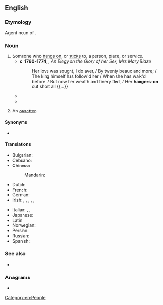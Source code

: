 ==English==

===Etymology===
Agent noun of {{m|en|hang on}}.

===Noun===
{{en-noun|hangers-on}}

# Someone who [[hang on|hangs on]], or [[stick]]s to, a person, place, or service.
#* '''c. 1760-1774''', {{w|Oliver Goldsmith}}, ''An Elegy on the Glory of her Sex, Mrs Mary Blaze''
#*: Her love was sought, I do aver, / By twenty beaux and more; / The king himself has follow'd her / When she has walk'd before. / But now her wealth and finery fled, / Her '''hangers-on''' cut short all {{...}}
#* {{quote-book|en|year=1895| title=Sybil: Or; The Two Nations |author=Benjamin Disraeli | page=161| passage=Not that he was what is commonly called a Screw; that is to say he was not a mere screw; but he was acute and malicious; saw everybody's worth and position at a glance; could not bear to expend his choice wines and costly viands on '''hangers-on''' and toadeaters, though at the same time no man encouraged and required '''hangers-on''' and toadeaters more.}}
#* {{quote-journal|en|year=1939|month=September|author=D. S. Barrie|title=The Railways of South Wales|journal=Railway Magazine|page=158|text=The Rhymney (51 route miles), once an impecunious '''hanger-on''' of the Taff Vale, had enjoyed its own route through Caerphilly into Cardiff since 1871, [...].}}
# {{lb|en|mining|historical}} An [[onsetter]].

====Synonyms====
* {{l|en|onhanger}}

====Translations====
{{trans-top|Someone who hangs on, or sticks}}
* Bulgarian: {{t+|bg|натрапник|m}}
* Cebuano: {{t|ceb|kuyog baboy}}
* Chinese:
*: Mandarin: {{t+|cmn|客|tr=kè}}
* Dutch: {{t+|nl|klit|m}}
* French: {{t+|fr|crampon|m}}
* German: {{t+|de|Trabant|m}}
* Irish: {{t|ga|angarúinneach|m}}, {{t|ga|baoiteálaí|m}}, {{t|ga|gabhgaire|m}}, {{t|ga|líodrálaí|m}}, {{t|ga|sáilghiolla|m}}, {{t|ga|táthaire|m}}
{{trans-mid}}
* Italian: {{t+|it|tirapiedi|m|f}}, {{t+|it|ruffiano|m}}, {{t+|it|scagnozzo|m}}
* Japanese: {{t|ja|取り巻き|tr=とりまき, torimaki}}
* Latin: {{t|la|assecula|m}}
* Norwegian: {{t|no|påheng}}
* Persian: {{t+|fa|سوری|tr=sûrî}}
* Russian: {{t+|ru|нахле́бник|m}}
* Spanish: {{t+|es|acoplado|m}}
{{trans-bottom}}

===See also===
* {{l|en|flunky}}

===Anagrams===
* {{anagrams|en|a=aeghnnor|on-hanger|onhanger}}

[[Category:en:People]]